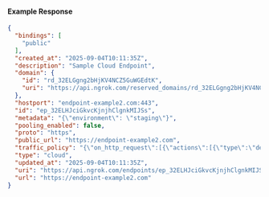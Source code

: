 
#### Example Response

```json
{
  "bindings": [
    "public"
  ],
  "created_at": "2025-09-04T10:11:35Z",
  "description": "Sample Cloud Endpoint",
  "domain": {
    "id": "rd_32ELGgng2bHjKV4NCZ5GuWGEdtK",
    "uri": "https://api.ngrok.com/reserved_domains/rd_32ELGgng2bHjKV4NCZ5GuWGEdtK"
  },
  "hostport": "endpoint-example2.com:443",
  "id": "ep_32ELHJciGkvcKjnjhClgnkMIJSs",
  "metadata": "{\"environment\": \"staging\"}",
  "pooling_enabled": false,
  "proto": "https",
  "public_url": "https://endpoint-example2.com",
  "traffic_policy": "{\"on_http_request\":[{\"actions\":[{\"type\":\"deny\",\"config\":{\"status_code\":404}}]}]}",
  "type": "cloud",
  "updated_at": "2025-09-04T10:11:35Z",
  "uri": "https://api.ngrok.com/endpoints/ep_32ELHJciGkvcKjnjhClgnkMIJSs",
  "url": "https://endpoint-example2.com"
}
```
